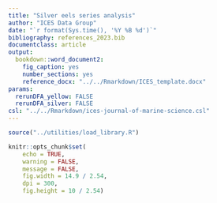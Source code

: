 ```yaml
---
title: "Silver eels series analysis"
author: "ICES Data Group"
date: "`r format(Sys.time(), '%Y %B %d')`"
bibliography: references_2023.bib
documentclass: article
output: 
  bookdown::word_document2:
    fig_caption: yes
    number_sections: yes
    reference_docx: "../../Rmarkdown/ICES_template.docx" 
params:
  rerunDFA_yellow: FALSE
  rerunDFA_silver: FALSE
csl: "../../Rmarkdown/ices-journal-of-marine-science.csl"
---
```


```r
source("../utilities/load_library.R")

knitr::opts_chunk$set(
    echo = TRUE,
    warning = FALSE,
    message = FALSE,
    fig.width = 14.9 / 2.54,
    dpi = 300,
    fig.height = 10 / 2.54)
```
